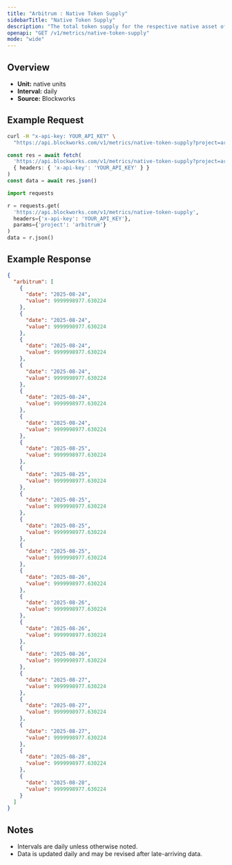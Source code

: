 ```yaml
---
title: "Arbitrum : Native Token Supply"
sidebarTitle: "Native Token Supply"
description: "The total token supply for the respective native asset of that chain. Inclusive of all locked tokens."
openapi: "GET /v1/metrics/native-token-supply"
mode: "wide"
---
```


## Overview

- **Unit:** native units
- **Interval:** daily
- **Source:** Blockworks

## Example Request

<CodeGroup>

```bash cURL
curl -H "x-api-key: YOUR_API_KEY" \
  "https://api.blockworks.com/v1/metrics/native-token-supply?project=arbitrum"
```

```typescript TypeScript
const res = await fetch(
  'https://api.blockworks.com/v1/metrics/native-token-supply?project=arbitrum',
  { headers: { 'x-api-key': 'YOUR_API_KEY' } }
)
const data = await res.json()
```

```python Python
import requests

r = requests.get(
  'https://api.blockworks.com/v1/metrics/native-token-supply',
  headers={'x-api-key': 'YOUR_API_KEY'},
  params={'project': 'arbitrum'}
)
data = r.json()
```

</CodeGroup>

## Example Response

```json
{
  "arbitrum": [
    {
      "date": "2025-08-24",
      "value": 9999998977.630224
    },
    {
      "date": "2025-08-24",
      "value": 9999998977.630224
    },
    {
      "date": "2025-08-24",
      "value": 9999998977.630224
    },
    {
      "date": "2025-08-24",
      "value": 9999998977.630224
    },
    {
      "date": "2025-08-24",
      "value": 9999998977.630224
    },
    {
      "date": "2025-08-24",
      "value": 9999998977.630224
    },
    {
      "date": "2025-08-25",
      "value": 9999998977.630224
    },
    {
      "date": "2025-08-25",
      "value": 9999998977.630224
    },
    {
      "date": "2025-08-25",
      "value": 9999998977.630224
    },
    {
      "date": "2025-08-25",
      "value": 9999998977.630224
    },
    {
      "date": "2025-08-25",
      "value": 9999998977.630224
    },
    {
      "date": "2025-08-26",
      "value": 9999998977.630224
    },
    {
      "date": "2025-08-26",
      "value": 9999998977.630224
    },
    {
      "date": "2025-08-26",
      "value": 9999998977.630224
    },
    {
      "date": "2025-08-26",
      "value": 9999998977.630224
    },
    {
      "date": "2025-08-27",
      "value": 9999998977.630224
    },
    {
      "date": "2025-08-27",
      "value": 9999998977.630224
    },
    {
      "date": "2025-08-27",
      "value": 9999998977.630224
    },
    {
      "date": "2025-08-28",
      "value": 9999998977.630224
    },
    {
      "date": "2025-08-28",
      "value": 9999998977.630224
    }
  ]
}
```

## Notes
- Intervals are daily unless otherwise noted.
- Data is updated daily and may be revised after late-arriving data.
